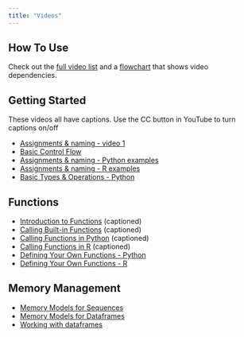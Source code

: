 ```yaml
---
title: "Videos"
---
```

## How To Use

Check out the [full video list](./guide.html) and a [flowchart](gfx/Flowchart.jpg) that shows video dependencies.

## Getting Started

These videos all have captions.  Use the CC button in YouTube to turn captions on/off

- [Assignments & naming - video 1](https://youtu.be/HGzkFGonGD4)
- [Basic Control Flow](https://youtu.be/kHIBVxOG2MA)
- [Assignments & naming - Python examples](https://youtu.be/jWRvUSBgdik)
- [Assignments & naming - R examples](https://youtu.be/n8rDAk95Eu8)
- [Basic Types & Operations -  Python](https://youtu.be/vjwnt_XVKXQ)

## Functions

- [Introduction to Functions](https://youtu.be/BKoZ0gl8lMo) (captioned)
- [Calling Built-in Functions](https://youtu.be/EJPIPWC8gm0) (captioned)
- [Calling Functions in Python](https://youtu.be/GN1fM_OHINE) (captioned)
- [Calling Functions in R](https://youtu.be/XHjD4OKzbUs) (captioned)
- [Defining Your Own Functions - Python](https://youtu.be/94-r-UyW1uc)
- [Defining Your Own Functions - R](https://youtu.be/g2rZ6-OiBVY)

## Memory Management

- [Memory Models for Sequences](https://youtu.be/AM26uLNwP8A)
- [Memory Models for Dataframes](https://youtu.be/FJJUc0E8zTs)
- [Working with dataframes](https://youtu.be/YsVvI8O8b3E)



